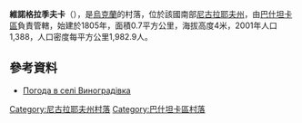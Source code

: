 {{coord|47|11|29|N|32|15|45|E|scale:100000|display=title}}

'''維諾格拉季夫卡'''（{{lang-uk|Виноградівка}}），是[[烏克蘭|烏克蘭]]的村落，位於該國南部[[尼古拉耶夫州|尼古拉耶夫州]]，由[[巴什坦卡區|巴什坦卡區]]負責管轄，始建於1805年，面積0.7平方公里，海拔高度4米，2001年人口1,388，人口密度每平方公里1,982.9人。

==參考資料==
* [http://weather.in.ua/ua/nikolaevskaja/3598 Погода в селі Виноградівка] {{Wayback|url=http://weather.in.ua/ua/nikolaevskaja/3598 |date=20160607113531 }}

[[Category:尼古拉耶夫州村落|Category:尼古拉耶夫州村落]]
[[Category:巴什坦卡區村落|Category:巴什坦卡區村落]]


{{Mykolaiv-geo-stub}}